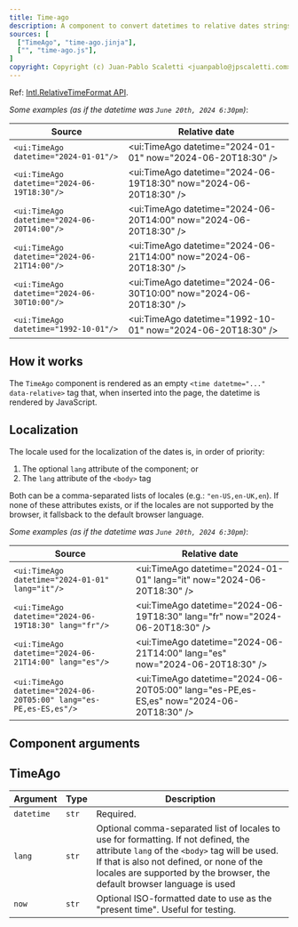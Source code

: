 ```yaml
---
title: Time-ago
description: A component to convert datetimes to relative dates strings, such as "a minute ago", "in 2 hours", "yesterday", "3 months ago", etc. using JavaScript's Intl.RelativeTimeFormat API.
sources: [
  ["TimeAgo", "time-ago.jinja"],
  ["", "time-ago.js"],
]
copyright: Copyright (c) Juan-Pablo Scaletti <juanpablo@jpscaletti.com>
---
```


Ref: <a class="link" href="https://developer.mozilla.org/en-US/docs/Web/JavaScript/Reference/Global_Objects/Intl/RelativeTimeFormat" target="_blank">Intl.RelativeTimeFormat API</a>.

*Some examples (as if the datetime was `June 20th, 2024 6:30pm`)*:

| Source                                      | Relative date
| ------------------------------------------- | --------------
| `<ui:TimeAgo datetime="2024-01-01"/>`       | <ui:TimeAgo datetime="2024-01-01" now="2024-06-20T18:30" />
| `<ui:TimeAgo datetime="2024-06-19T18:30"/>` | <ui:TimeAgo datetime="2024-06-19T18:30" now="2024-06-20T18:30" />
| `<ui:TimeAgo datetime="2024-06-20T14:00"/>` | <ui:TimeAgo datetime="2024-06-20T14:00" now="2024-06-20T18:30" />
| `<ui:TimeAgo datetime="2024-06-21T14:00"/>` | <ui:TimeAgo datetime="2024-06-21T14:00" now="2024-06-20T18:30" />
| `<ui:TimeAgo datetime="2024-06-30T10:00"/>` | <ui:TimeAgo datetime="2024-06-30T10:00" now="2024-06-20T18:30" />
| `<ui:TimeAgo datetime="1992-10-01"/>`       | <ui:TimeAgo datetime="1992-10-01" now="2024-06-20T18:30" />


## How it works

The `TimeAgo` component is rendered as an empty `<time datetme="..." data-relative>` tag that, when inserted into the page, the datetime is rendered by JavaScript.


## Localization

The locale used for the localization of the dates is, in order of priority:

1. The optional `lang` attribute of the component; or
2. The `lang` attribute of the `<body>` tag

Both can be a comma-separated lists of locales (e.g.: `"en-US,en-UK,en`). If none of these attributes exists, or if the locales are not supported by the browser, it fallsback to the default browser language.

*Some examples (as if the datetime was `June 20th, 2024 6:30pm`)*:

| Source                                                            | Relative date
| ----------------------------------------------------------------- | --------------
| `<ui:TimeAgo datetime="2024-01-01" lang="it"/>`                   | <ui:TimeAgo datetime="2024-01-01" lang="it" now="2024-06-20T18:30" />
| `<ui:TimeAgo datetime="2024-06-19T18:30" lang="fr"/>`             | <ui:TimeAgo datetime="2024-06-19T18:30" lang="fr" now="2024-06-20T18:30" />
| `<ui:TimeAgo datetime="2024-06-21T14:00" lang="es"/>`             | <ui:TimeAgo datetime="2024-06-21T14:00" lang="es" now="2024-06-20T18:30" />
| `<ui:TimeAgo datetime="2024-06-20T05:00" lang="es-PE,es-ES,es"/>` | <ui:TimeAgo datetime="2024-06-20T05:00" lang="es-PE,es-ES,es" now="2024-06-20T18:30" />


## Component arguments

## TimeAgo

| Argument   | Type  | Description
| ---------- | ----- | --------------
| `datetime` | `str` | Required.
| `lang`     | `str` | Optional comma-separated list of locales to use for formatting. If not defined, the attribute `lang` of the `<body>` tag will be used. If that is also not defined, or none of the locales are supported by the browser, the default browser language is used
| `now`      | `str` | Optional ISO-formatted date to use as the "present time". Useful for testing.

<Sources />
